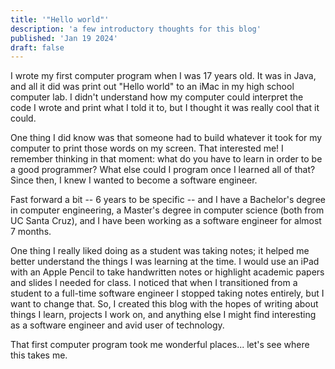 ```yaml
---
title: '"Hello world"'
description: 'a few introductory thoughts for this blog'
published: 'Jan 19 2024'
draft: false
---
```


I wrote my first computer program when I was 17 years old. It was in Java, and all it did was print out "Hello world" to an iMac in my high school computer lab. I didn't understand how my computer could interpret the code I wrote and print what I told it to, but I thought it was really cool that it could.

One thing I did know was that someone had to build whatever it took for my computer to print those words on my screen. That interested me! I remember thinking in that moment: what do you have to learn in order to be a good programmer? What else could I program once I learned all of that? Since then, I knew I wanted to become a software engineer.

Fast forward a bit -- 6 years to be specific -- and I have a Bachelor's degree in computer engineering, a Master's degree in computer science (both from UC Santa Cruz), and I have been working as a software engineer for almost 7 months.

One thing I really liked doing as a student was taking notes; it helped me better understand the things I was learning at the time. I would use an iPad with an Apple Pencil to take handwritten notes or highlight academic papers and slides I needed for class. I noticed that when I transitioned from a student to a full-time software engineer I stopped taking notes entirely, but I want to change that. So, I created this blog with the hopes of writing about things I learn, projects I work on, and anything else I might find interesting as a software engineer and avid user of technology.

That first computer program took me wonderful places... let's see where this takes me.
